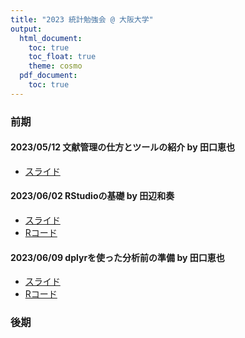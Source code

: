 ```yaml
---
title: "2023 統計勉強会 @ 大阪大学"
output:
  html_document:
    toc: true
    toc_float: true
    theme: cosmo
  pdf_document:
    toc: true
---
```


### 前期

#### 2023/05/12 文献管理の仕方とツールの紹介 by 田口恵也

- [スライド](https://www.dropbox.com/s/9bs6bkgytacsknl/20230512_IntroductionToLiteratureManagementTechniquesAndTools_Taguchi.pptx?dl=0)

#### 2023/06/02 RStudioの基礎 by 田辺和奏

- [スライド](https://www.dropbox.com/s/931jp66tvosmxha/20230602_RStudioBasics_Tanabe.pptx?dl=0)
- [Rコード](http://htmlpreview.github.io/?https://github.com/atsushikanayama/statistics/blob/main/2023StatsStudySessions%40OsakaUniversity/20230602_RStudioBasics_Tanabe.html)

#### 2023/06/09 dplyrを使った分析前の準備 by 田口恵也

- [スライド](https://www.dropbox.com/s/aulg3ts5a8132ps/20230609_UsingDplyr_Taguchi.pptx?dl=0)
- [Rコード](http://htmlpreview.github.io/?https://github.com/atsushikanayama/statistics/blob/main/2023StatsStudySessions%40OsakaUniversity/20230609_UsingDplyr_Taguchi.html)

### 後期


